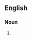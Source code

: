 {{also|pant suits}}

==English==

===Noun===
{{head|en|noun form}}

# {{plural of|pantsuit|lang=en}}